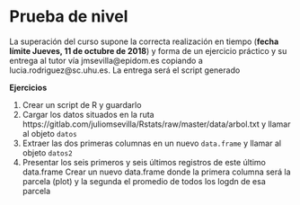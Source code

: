# Prueba de nivel {#quiz}


La superación del curso supone la correcta realización en tiempo (**fecha límite Jueves, 11 de octubre de 2018**) y forma de un ejercicio práctico y su entrega al tutor vía jmsevilla@epidom.es copiando a lucia.rodriguez@sc.uhu.es. La entrega será el script generado

**Ejercicios**

1. Crear un script de R y guardarlo
2. Cargar los datos situados en la ruta https://gitlab.com/juliomsevilla/Rstats/raw/master/data/arbol.txt y llamar al objeto `datos`
3. Extraer las dos primeras columnas en un nuevo `data.frame` y llamar al objeto `datos2`
4. Presentar los seis primeros y seis últimos registros de este último data.frame
Crear un nuevo data.frame donde la primera columna será la parcela (plot) y la segunda el promedio de todos los logdn de esa parcela